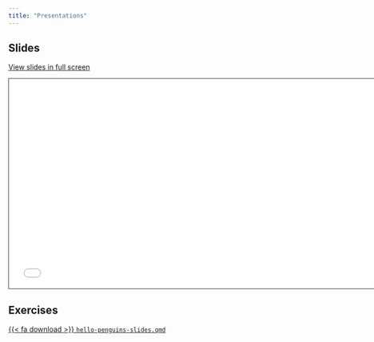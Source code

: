 ```yaml
---
title: "Presentations"
---
```


## Slides

[View slides in full screen](1-3-presentations.html)

```{=html}
<iframe class="slide-deck" src="1-3-presentations.html" height="420" width="747" style="border: 1px solid #2e3846;"></iframe>
```
## Exercises

<a href="https://raw.githubusercontent.com/mine-cetinkaya-rundel/quarto-sdss/main/exercises/hello-penguins-slides.qmd">{{< fa download >}} `hello-penguins-slides.qmd`</i></a>
